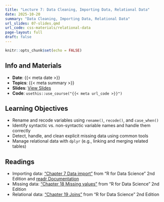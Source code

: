 ```yaml
---
title: "Lecture 7: Data Cleaning, Importing Data, Relational Data"
date: 2025-10-20
summary: "Data Cleaning, Importing Data, Relational Data"
url_slides: 07-slides.qmd
url_code: css-materials/relational-data
page-layout: full
draft: false
---
```


```r
knitr::opts_chunk$set(echo = FALSE)
```

## Info and Materials

* **Date**: {{< meta date >}}
* **Topics**: {{< meta summary >}}
* **Slides**: [View Slides]({{< meta url_slides >}})
* **Code**: `usethis::use_course("{{< meta url_code >}}")`


## Learning Objectives

- Rename and recode variables using `rename()`, `recode()`, and `case_when()`
- Identify syntactic vs. non-syntactic variable names and handle them correctly
- Detect, handle, and clean explicit missing data using common tools
- Manage relational data with `dplyr` (e.g., linking and merging related tables)


## Readings

- Importing data: ["Chapter 7 Data import"](https://r4ds.hadley.nz/data-import.html) from "R for Data Science" 2nd Edition and [readr Documentation](https://readr.tidyverse.org/index.html)
- Missing data: ["Chapter 18 Missing values"](https://r4ds.hadley.nz/missing-values.html) from "R for Data Science" 2nd Edition
- Relational data: ["Chapter 19 Joins"](https://r4ds.hadley.nz/joins) from "R for Data Science" 2nd Edition
